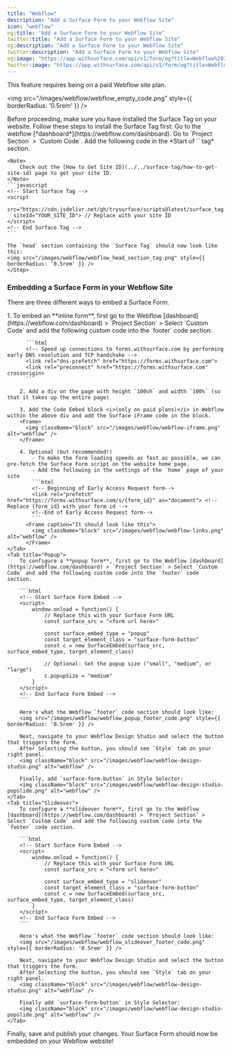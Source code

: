```yaml
---
title: "Webflow"
description: "Add a Surface Form to your Webflow Site"
icon: "webflow"
og:title: "Add a Surface Form to your Webflow Site"
twitter:title: "Add a Surface Form to your Webflow Site"
og:description: "Add a Surface Form to your Webflow Site"
twitter:description: "Add a Surface Form to your Webflow Site"
og:image: "https://app.withsurface.com/api/v1/form/og?title=Webflow%20Integration"
twitter:image: "https://app.withsurface.com/api/v1/form/og?title=Webflow%20Integration"
---
```


<Tip>This feature requires being on a paid Webflow site plan.</Tip>

<img src="/images/webflow/webflow_empty_code.png" style={{ borderRadius: '0.5rem' }} />

<Warning>
  Before proceeding, make sure you have installed the Surface Tag on your website. Follow these steps to install the Surface Tag first:
  <Steps>
    <Step>
      Go to the webflow [*dashboard*](https://webflow.com/dashboard).
    </Step>
    <Step>
      Go to `Project Section` > `Custom Code`.
    </Step>
    <Step>
      Add the following code in the *Start of `<head>` tag* section.
        
    <Note>
        Check out the [How to Get Site ID](../../surface-tag/how-to-get-site-id) page to get your site ID.
    </Note>
    ```javascript
    <!-- Start Surface Tag -->
    <script 
      src="https://cdn.jsdelivr.net/gh/trysurface/scripts@latest/surface_tag.min.js"
      siteId="YOUR_SITE_ID"> // Replace with your site ID
    </script>
    <!-- End Surface Tag -->
    ```

    The `head` section containing the `Surface Tag` should now look like this:
    <img src="/images/webflow/webflow_head_section_tag.png" style={{ borderRadius: '0.5rem' }} />
    </Step>
  </Steps>
</Warning>

### Embedding a Surface Form in your Webflow Site

There are three different ways to embed a Surface Form.

<Tabs>
    <Tab title="Inline Embed">
        1. To embed an **inline form**, first go to the Webflow [dashboard](https://webflow.com/dashboard) > `Project Section` > Select `Custom Code` and add the following custom code into the `footer` code section.
        
          ```html
          <!-- Speed up connections to forms.withsurface.com by performing early DNS resolution and TCP handshake -->
          <link rel="dns-prefetch" href="https://forms.withsurface.com">
          <link rel="preconnect" href="https://forms.withsurface.com" crossorigin>
          ```

        2. Add a div on the page with height `100vh` and width `100%` (so that it takes up the entire page)

        3. Add the Code Embed block <i>(only on paid plans)</i> in Webflow within the above div and add the Surface iFrame code in the block.
        <Frame>
          <img className="block" src="/images/webflow/webflow-iframe.png" alt="webflow" />
        </Frame>
        
        4. Optional (but recommended!)
            - To make the form loading speeds as fast as possible, we can pre-fetch the Surface Form script on the website home page. 
            - Add the following in the settings of the `home` page of your site
            ```html
            <!-- Beginning of Early Access Request form-->
            <link rel="prefetch" href="https://forms.withsurface.com/s/{form_id}" as="document"> <!-- Replace {form_id} with your form id -->
            <!--End of Early Access Request form-->
            ```
          <Frame caption="It should look like this">
            <img className="block" src="/images/webflow/webflow-links.png" alt="webflow" />
          </Frame>
    </Tab>
    <Tab title="Popup">
        To configure a **popup form**, first go to the Webflow [dashboard](https://webflow.com/dashboard) > `Project Section` > Select `Custom Code` and add the following custom code into the `footer` code section.
        
        ```html
        <!-- Start Surface Form Embed -->
        <script>
            window.onload = function() {
                // Replace this with your Surface Form URL
                const surface_src = "<form url here>"

                const surface_embed_type = "popup"
                const target_element_class = "surface-form-button"
                const c = new SurfaceEmbed(surface_src, surface_embed_type, target_element_class)
            
                // Optional: Set the popup size ("small", "medium", or "large")
                c.popupSize = "medium"
            }
        </script>
        <!-- End Surface Form Embed -->
        ```

        Here's what the Webflow `footer` code section should look like:
        <img src="/images/webflow/webflow_popup_footer_code.png" style={{ borderRadius: '0.5rem' }} />

        Next, navigate to your Webflow Design Studio and select the button that triggers the form.
        After Selecting the button, you should see `Style` tab on your right panel.
        <img className="block" src="/images/webflow/webflow-design-studio.png" alt="webflow" />
        
        Finally, add `surface-form-button` in Style Selector:
        <img className="block" src="/images/webflow/webflow-design-studio-popslide.png" alt="webflow" />
    </Tab>
    <Tab title="Slideover">
        To configure a **slideover form**, first go to the Webflow [dashboard](https://webflow.com/dashboard) > `Project Section` > Select `Custom Code` and add the following custom code into the `footer` code section.

        ```html
        <!-- Start Surface Form Embed -->
        <script>
            window.onload = function() {
                // Replace this with your Surface Form URL
                const surface_src = "<form url here>"

                const surface_embed_type = "slideover"
                const target_element_class = "surface-form-button"
                const c = new SurfaceEmbed(surface_src, surface_embed_type, target_element_class)
            }
        </script>
        <!-- End Surface Form Embed -->
        ```

        Here's what the Webflow `footer` code section should look like:
        <img src="/images/webflow/webflow_slideover_footer_code.png" style={{ borderRadius: '0.5rem' }} />

        Next, navigate to your Webflow Design Studio and select the button that triggers the form.
        After Selecting the button, you should see `Style` tab on your right panel.
        <img className="block" src="/images/webflow/webflow-design-studio.png" alt="webflow" />
        
        Finally add `surface-form-button` in Style Selector:
        <img className="block" src="/images/webflow/webflow-design-studio-popslide.png" alt="webflow" />
    </Tab>

</Tabs>

Finally, save and publish your changes. Your Surface Form should now be embedded on your Webflow website!
